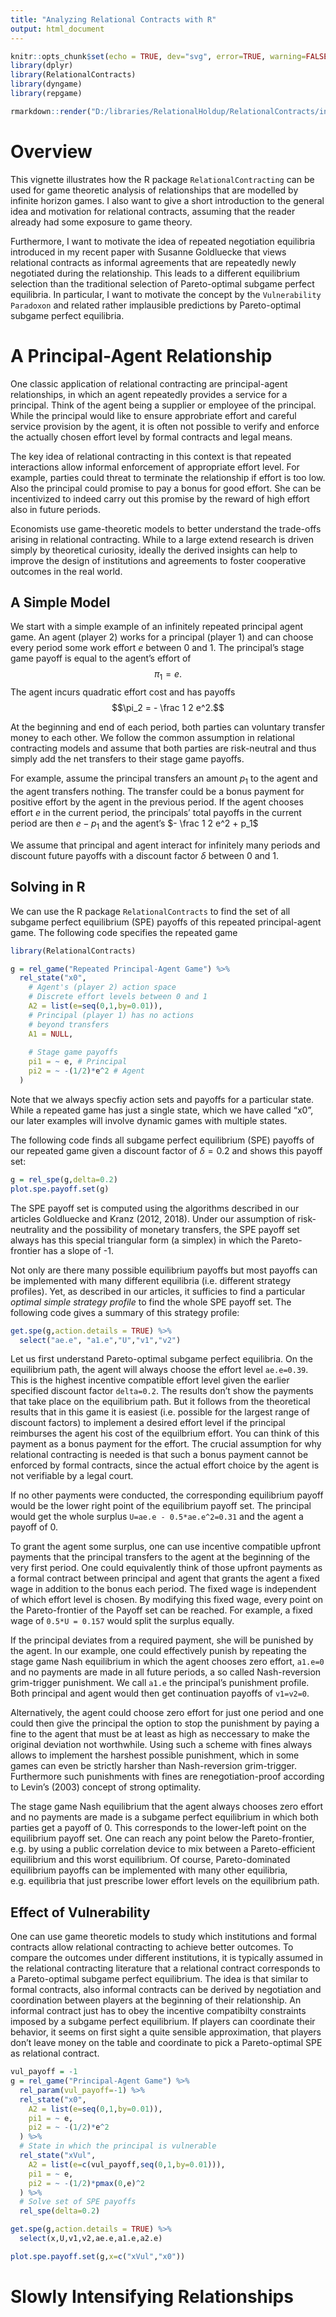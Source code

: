 ```yaml
---
title: "Analyzing Relational Contracts with R"
output: html_document
---
```


```r
knitr::opts_chunk$set(echo = TRUE, dev="svg", error=TRUE, warning=FALSE)
library(dplyr)
library(RelationalContracts)
library(dyngame)
library(repgame)

```

```r

rmarkdown::render("D:/libraries/RelationalHoldup/RelationalContracts/inst/guide/RelationalContracts.Rmd")
```

# Overview

This vignette illustrates how the R package `RelationalContracting` can be used for game theoretic analysis of relationships that are modelled by infinite horizon games. I also want to give a short introduction to the general idea and motivation for relational contracts,  assuming that the reader already had some exposure to game theory.

Furthermore, I want to motivate the idea of repeated negotiation equilibria introduced in my recent paper with Susanne Goldluecke that views relational contracts as informal agreements that are repeatedly newly negotiated during the relationship. This leads to a different equilibrium selection than the traditional selection of Pareto-optimal subgame perfect equilibria. In particular, I want to motivate the concept by the `Vulnerability Paradoxon` and related rather implausible predictions by Pareto-optimal subgame perfect equilibria.

# A Principal-Agent Relationship

One classic application of relational contracting are principal-agent relationships, in which an agent repeatedly provides a service for a principal. Think of the agent being a supplier or employee of the principal.
While the principal would like to ensure approbriate effort and careful service provision by the agent, it is often not possible to verify and enforce the actually chosen effort level by formal contracts and legal means.

The key idea of relational contracting in this context is that repeated interactions allow informal enforcement of appropriate effort level. For example, parties could threat to terminate the relationship if effort is too low. Also the principal could promise to pay a bonus for good effort. She can be incentivized to indeed carry out this promise by the reward of high effort also in future periods.

Economists use game-theoretic models to better understand the trade-offs arising in relational contracting. While to a large extend research is driven simply by theoretical curiosity, ideally the derived insights can help to improve the design of institutions and agreements to foster cooperative outcomes in the real world.

## A Simple Model

We start with a simple example of an infinitely repeated principal agent game. An agent (player 2) works for a principal (player 1) and can choose every period some work effort $e$ between 0 and 1. The principal's stage game payoff is equal to the agent's effort of $$\pi_1 = e.$$ The agent incurs quadratic effort cost and has payoffs $$\pi_2 = - \frac 1 2 e^2.$$

At the beginning and end of each period, both parties can voluntary transfer money to each other. We follow the common assumption in relational contracting models and assume that both parties are risk-neutral and thus simply add the net transfers to their stage game payoffs.

For example, assume the principal transfers an amount $p_1$ to the agent and the agent transfers nothing. The transfer could be a bonus payment for positive effort by the agent in the previous period. If the agent chooses effort $e$  in the current period, the principals' total payoffs in the current period are then $e - p_1$ and the agent's $- \frac 1 2 e^2 + p_1$

We assume that principal and agent interact for infinitely many periods and discount future payoffs with a discount factor $\delta$ between 0 and 1.

## Solving in R

We can use the R package `RelationalContracts` to find the set of all subgame perfect equilibrium (SPE) payoffs of this repeated principal-agent game. The following code specifies the repeated game
```r
library(RelationalContracts)

g = rel_game("Repeated Principal-Agent Game") %>%
  rel_state("x0",
    # Agent's (player 2) action space
    # Discrete effort levels between 0 and 1 
    A2 = list(e=seq(0,1,by=0.01)),
    # Principal (player 1) has no actions 
    # beyond transfers
    A1 = NULL,
    
    # Stage game payoffs
    pi1 = ~ e, # Principal
    pi2 = ~ -(1/2)*e^2 # Agent
  )
```
Note that we always specfiy action sets and payoffs for a particular state. While a repeated game has just a single state, which we have called "x0", our later examples will involve dynamic games with multiple states.

The following code finds all subgame perfect equilibrium (SPE) payoffs of our repeated game given a discount factor of $\delta=0.2$ and shows this payoff set:
```r
g = rel_spe(g,delta=0.2)
plot.spe.payoff.set(g)
```

The SPE payoff set is computed using the algorithms described in our articles Goldluecke and Kranz (2012, 2018). Under our assumption of risk-neutrality and the possibility of monetary transfers, the SPE payoff set always has this special triangular form (a simplex) in which the Pareto-frontier has a slope of -1.

Not only are there many possible equilibrium payoffs but most payoffs can be implemented with many different equilibria (i.e. different strategy profiles). Yet, as described in our articles, it sufficies to find a particular *optimal simple strategy profile* to find the whole SPE payoff set. The following code gives a summary of this strategy profile:

```r
get.spe(g,action.details = TRUE) %>%
  select("ae.e", "a1.e","U","v1","v2")
```
Let us first understand Pareto-optimal subgame perfect equilibria. On the equilibrium path, the agent will always choose the effort level `ae.e=0.39`. This is the highest incentive compatible effort level given the earlier specified discount factor `delta=0.2`. The results don't show the payments that take place on the equilibrium path. But it follows from the theoretical results that in this game it is easiest (i.e. possible for the largest range of discount factors) to implement a desired effort level if the principal reimburses the agent his cost of the equilbrium effort. You can think of this payment as a bonus payment for the effort. The crucial assumption for why relational contracting is needed is that such a bonus payment cannot be enforced by formal contracts, since the actual effort choice by the agent is not verifiable by a legal court.

If no other payments were conducted, the corresponding equilibrium payoff would be the lower right point of the equilibrium payoff set. The principal would get the whole surplus `U=ae.e - 0.5*ae.e^2=0.31` and the agent a payoff of 0.

To grant the agent some surplus, one can use incentive compatible upfront payments that the principal transfers to the agent at the beginning of the very first period. One could equivalently think of those upfront payments as a formal contract between principal and agent that grants the agent a fixed wage in addition to the bonus each period. The fixed wage is independent of which effort level is chosen. By modifying this fixed wage, every point on the Pareto-frontier of the Payoff set can be reached. For example, a fixed wage of `0.5*U = 0.157` would split the surplus equally.

If the principal deviates from a required payment, she will be punished by the agent. In our example, one could effectively punish by repeating the stage game Nash equilibrium in which the agent chooses zero effort, `a1.e=0` and no payments are made in all future periods, a so called Nash-reversion grim-trigger punishment. We call `a1.e` the principal's punishment profile. Both principal and agent would then get continuation payoffs of `v1=v2=0`.

Alternatively, the agent could choose zero effort for just one period and one could then give the principal the option to stop the punishment by paying a fine to the agent that must be at least as high as neccessary to make the original deviation not worthwhile. Using such a scheme with fines always allows to implement the harshest possible punishment, which in some games can even be strictly harsher than Nash-reversion grim-trigger. Furthermore such punishments with fines are renegotiation-proof according to Levin's (2003) concept of strong optimality.

The stage game Nash equilibrium that the agent always chooses zero effort and no payments are made is a subgame perfect equilibrium in which both parties get a payoff of 0. This corresponds to the lower-left point on the equilibrium payoff set. One can reach any point below the Pareto-frontier, e.g. by using a public correlation device to mix between a Pareto-efficient equilibrium and this worst equilibrium. Of course, Pareto-dominated equilibrium payoffs can be implemented with many other equilibria, e.g. equilibria that just prescribe lower effort levels on the equilibrium path.

## Effect of Vulnerability 

One can use game theoretic models to study which institutions and formal contracts allow relational contracting to achieve better outcomes. To compare the outcomes under different institutions, it is typically assumed in the relational contracting literature that a relational contract corresponds to a Pareto-optimal subgame perfect equilibrium. The idea is that similar to formal contracts, also informal contracts can be derived by negotiation and coordination between players at the beginning of their relationship. An informal contract just has to obey the incentive compatibilty constraints imposed by a subgame perfect equilibrium. If players can coordinate their behavior, it seems on first sight a quite sensible approximation, that players don't leave money on the table and coordinate to pick a Pareto-optimal SPE as relational contract.  


```r
vul_payoff = -1
g = rel_game("Principal-Agent Game") %>%
  rel_param(vul_payoff=-1) %>%
  rel_state("x0",
    A2 = list(e=seq(0,1,by=0.01)),
    pi1 = ~ e,
    pi2 = ~ -(1/2)*e^2
  ) %>%
  # State in which the principal is vulnerable
  rel_state("xVul",
    A2 = list(e=c(vul_payoff,seq(0,1,by=0.01))),
    pi1 = ~ e,
    pi2 = ~ -(1/2)*pmax(0,e)^2
  ) %>%
  # Solve set of SPE payoffs
  rel_spe(delta=0.2)

get.spe(g,action.details = TRUE) %>%
  select(x,U,v1,v2,ae.e,a1.e,a2.e)

plot.spe.payoff.set(g,x=c("xVul","x0"))

```

# Slowly Intensifying Relationships
